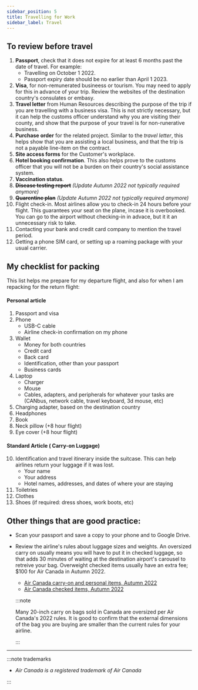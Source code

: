 ```yaml
---
sidebar_position: 5
title: Travelling for Work
sidebar_label: Travel
---
```


## To review before travel

1.  **Passport**, check that it does not expire for at least 6 months past the date of travel.
    For example:
    - Travelling on October 1 2022.
    - Passport expiry date should be no earlier than April 1 2023.
2.  **Visa**, for non-remunerated busineess or tourism.
    You may need to apply for this in advance of your trip.
    Review the websites of the destination country's consulates or embasy.
3.  **Travel letter** from Human Resources describing the purpose of the trip if you are travelling with a business visa.
    This is not strictly necessary, but it can help the customs officer understand why you are visiting their county, and show that the purpose of your travel is for non-runerative business.
4.  **Purchase order** for the related project. Similar to the _travel letter_, this helps show that you are assisting a local business, and that the trip is not a payable line-item on the contract.
5.  **Site access forms** for the Customer's workplace.
6.  **Hotel booking confirmation**.
    This also helps prove to the customs officer that you will not be a burden on their country's social assistance system.
7.  **Vaccination status**.
8.  ~~**Disease testing report**~~ _(Update Autumn 2022 not typically required anymore)_
9.  ~~**Quarentine plan**~~ _(Update Autumn 2022 not typically required anymore)_
10. Flight check-in.
    Most airlines allow you to check-in 24 hours before your flight.
    This guarantees your seat on the plane, incase it is overbooked.
    You can go to the airport without checking-in in advace, but it it an unnecessary risk to take.
11. Contacting your bank and credit card company to mention the travel period.
12. Getting a phone SIM card, or setting up a roaming package with your usual carrier.

## My checklist for packing

This list helps me prepare for my departure flight, and also for when I am repacking for the return flight:

#### Personal article

1.  Passport and visa
2.  Phone
    - USB-C cable
    - Airline check-in confirmation on my phone
3.  Wallet
    - Money for both countries
    - Credit card
    - Back card
    - Identification, other than your passport
    - Business cards
4.  Laptop
    - Charger
    - Mouse
    - Cables, adapters, and peripherals for whatever your tasks are (CANbus, network cable, travel keyboard, 3d mouse, etc)
5.  Charging adapter, based on the destination country
6.  Headphones
7.  Book
8.  Neck pillow (+8 hour flight)
9.  Eye cover (+8 hour flight)

#### Standard Article ( Carry-on Luggage)

10. Identification and travel itinerary inside the suitcase. This can help airlines return your luggage if it was lost.
    - Your name
    - Your address
    - Hotel names, addresses, and dates of where your are staying 
11. Toiletries
12. Clothes
13. Shoes (if required: dress shoes, work boots, etc)

## Other things that are good practice:

- Scan your passport and save a copy to your phone and to Google Drive.
- Review the airline's rules about luggage sizes and weights.
  An oversized carry on usually means you will have to put it in checked luggage, so that adds 30 minutes of waiting at the destination airport's carousel to retreive your bag.
  Overweight checked items usually have an extra fee; $100 for Air Canada in Autumn 2022.

  - [Air Canada carry-on and personal items, Autumn 2022](https://www.aircanada.com/ca/en/aco/home/plan/baggage/carry-on.html#/)
  - [Air Canada checked items, Autumn 2022](https://www.aircanada.com/ca/en/aco/home/plan/baggage/checked.html#/)

  :::note

  Many 20-inch carry on bags sold in Canada are oversized per Air Canada's 2022 rules.
  It is good to confirm that the external dimensions of the bag you are buying are smaller than the current rules for your airline.

  :::

---

:::note trademarks

- _Air Canada is a registered trademark of Air Canada_

:::
